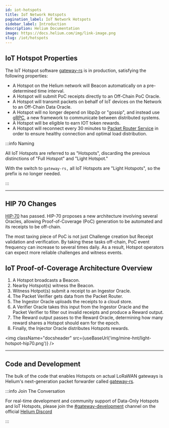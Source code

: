 ```yaml
---
id: iot-hotspots
title: IoT Network Hotspots
pagination_label: IoT Network Hotspots
sidebar_label: Introduction
description: Helium Documentation
image: https://docs.helium.com/img/link-image.png
slug: /iot/hotspots
---
```



## IoT Hotspot Properties

The IoT Hotspot software [gateway-rs](https://github.com/helium/gateway-rs) is in production,
satisfying the following properties:

- A Hotspot on the Helium network will Beacon automatically on a pre-determined time interval.
- A Hotspot will submit PoC receipts directly to an Off-Chain PoC Oracle.
- A Hotspot will transmit packets on behalf of IoT devices on the Network to an Off-Chain Data
  Oracle.
- A Hotspot will no longer depend on libp2p or "gossip", and instead use [gRPC](https://grpc.io/), a
  new framework to communicate between distributed systems.
- A Hotspot will be eligible to earn IOT token rewards.
- A Hotspot will reconnect every 30 minutes to
  [Packet Router Service](/oracles/data-transfer-oracles#packet-router-service) in order to ensure
  healthy connection and optimal load distribution.

:::info Naming

All IoT Hotspots are referred to as "Hotspots", discarding the previous distinctions of "Full
Hotspot" and "Light Hotspot."

With the switch to `gateway-rs,` all IoT Hotspots are "Light Hotspots", so the prefix is no longer
needed.

:::

---

## HIP 70 Changes

[HIP-70](https://github.com/helium/HIP/issues/471) has passed. HIP-70 proposes a new architecture
involving several Oracles, allowing Proof-of-Coverage (PoC) generation to be automated and its
receipts to be off-chain.

The most taxing piece of PoC is not just Challenge creation but Receipt validation and verification.
By taking these tasks off-chain, PoC event frequency can increase to several times daily. As a
result, Hotspot operators can expect more reliable challenges and witness events.

## IoT Proof-of-Coverage Architecture Overview

1. A Hotspot broadcasts a Beacon.
2. Nearby Hotspot(s) witness the Beacon.
3. Witness Hotpot(s) submit a receipt to an Ingestor Oracle.
4. The Packet Verifier gets data from the Packet Router.
5. The Ingestor Oracle uploads the receipts to a cloud store.
6. A Verifier Oracle takes this input from the Ingestor Oracle and the Packet Verifier to filter out
   invalid receipts and produce a Reward output.
7. The Reward output passes to the Reward Oracle, determining how many reward shares a Hotspot
   should earn for the epoch.
8. Finally, the Injector Oracle distributes Hotspots rewards.

<img className="docsheader" src={useBaseUrl('img/mine-hnt/light-hotspot-hip70.png')} />

---

## Code and Development

The bulk of the code that enables Hotspots on actual LoRaWAN gateways is Helium's next-generation
packet forwarder called [gateway-rs](https://github.com/helium/gateway-rs).

:::info Join The Conversation

For real-time development and community support of Data-Only Hotspots and IoT Hotspots, please join
the [#gateway-development](discord://discord.com/channels/404106811252408320/784462269072277576)
channel on the official [Helium Discord](https://discord.gg/helium)

:::
